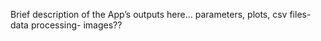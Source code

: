 
Brief description of the App's outputs here... parameters, plots, csv files- data processing- images??